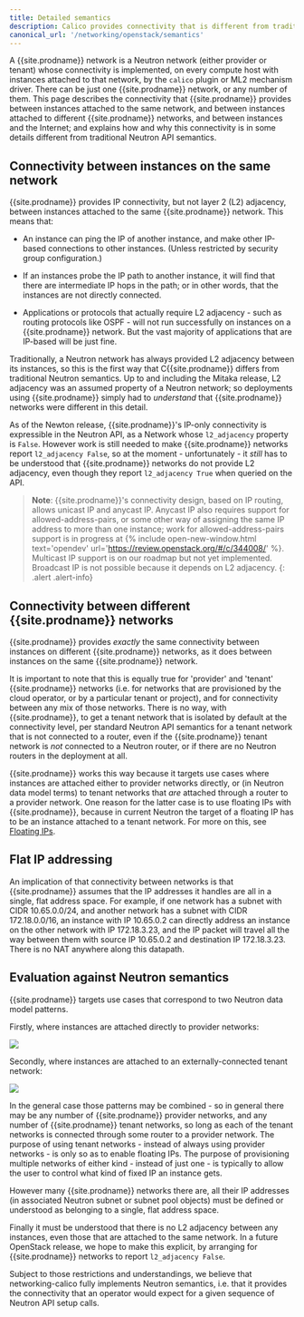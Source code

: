 ```yaml
---
title: Detailed semantics
description: Calico provides connectivity that is different from traditional Neutron API semantics.
canonical_url: '/networking/openstack/semantics'
---
```


A {{site.prodname}} network is a Neutron network (either provider or tenant) whose
connectivity is implemented, on every compute host with instances attached to
that network, by the `calico` plugin or ML2 mechanism driver.  There can be
just one {{site.prodname}} network, or any number of them.  This page describes the
connectivity that {{site.prodname}} provides between instances attached to the same
network, and between instances attached to different {{site.prodname}} networks, and
between instances and the Internet; and explains how and why this connectivity
is in some details different from traditional Neutron API semantics.

## Connectivity between instances on the same network

{{site.prodname}} provides IP connectivity, but not layer 2 (L2) adjacency, between
instances attached to the same {{site.prodname}} network.  This means that:

- An instance can ping the IP of another instance, and make other IP-based
  connections to other instances.  (Unless restricted by security group
  configuration.)

- If an instances probe the IP path to another instance, it will find that
  there are intermediate IP hops in the path; or in other words, that the
  instances are not directly connected.

- Applications or protocols that actually require L2 adjacency - such as
  routing protocols like OSPF - will not run successfully on instances on a
  {{site.prodname}} network.  But the vast majority of applications that are IP-based will
  be just fine.

Traditionally, a Neutron network has always provided L2 adjacency between its
instances, so this is the first way that C{{site.prodname}} differs from traditional
Neutron semantics.  Up to and including the Mitaka release, L2 adjacency was an
assumed property of a Neutron network; so deployments using {{site.prodname}} simply had
to *understand* that {{site.prodname}} networks were different in this detail.

As of the Newton release, {{site.prodname}}'s IP-only connectivity is expressible in the
Neutron API, as a Network whose `l2_adjacency` property is `False`.
However work is still needed to make {{site.prodname}} networks report `l2_adjacency
False`, so at the moment - unfortunately - it *still* has to be understood that
{{site.prodname}} networks do not provide L2 adjacency, even though they report
`l2_adjacency True` when queried on the API.

> **Note**: {{site.prodname}}'s connectivity design, based on IP routing, allows unicast IP
> and anycast IP. Anycast IP also requires support for allowed-address-pairs,
> or some other way of assigning the same IP address to more than one instance;
> work for allowed-address-pairs support is in progress at {% include open-new-window.html text='opendev' url='https://review.openstack.org/#/c/344008/' %}.
> Multicast IP support is on our roadmap but not yet implemented. Broadcast IP
> is not possible because it depends on L2 adjacency.
{: .alert .alert-info}

## Connectivity between different {{site.prodname}} networks

{{site.prodname}} provides *exactly* the same connectivity between instances on different
{{site.prodname}} networks, as it does between instances on the same {{site.prodname}} network.

It is important to note that this is equally true for 'provider' and 'tenant'
{{site.prodname}} networks (i.e. for networks that are provisioned by the cloud operator,
or by a particular tenant or project), and for connectivity between any mix of
those networks.  There is no way, with {{site.prodname}}, to get a tenant network that is
isolated by default at the connectivity level, per standard Neutron API
semantics for a tenant network that is not connected to a router, even if the
{{site.prodname}} tenant network is *not* connected to a Neutron router, or if there are
no Neutron routers in the deployment at all.

{{site.prodname}} works this way because it targets use cases where instances are attached
either to provider networks directly, or (in Neutron data model terms) to
tenant networks that *are* attached through a router to a provider network.
One reason for the latter case is to use floating IPs with {{site.prodname}}, because in
current Neutron the target of a floating IP has to be an instance attached to a
tenant network.  For more on this, see [Floating IPs](/networking/openstack/floating-ips).

## Flat IP addressing

An implication of that connectivity between networks is that {{site.prodname}} assumes
that the IP addresses it handles are all in a single, flat address space.  For
example, if one network has a subnet with CIDR 10.65.0.0/24, and another
network has a subnet with CIDR 172.18.0.0/16, an instance with IP 10.65.0.2 can
directly address an instance on the other network with IP 172.18.3.23, and the
IP packet will travel all the way between them with source IP 10.65.0.2 and
destination IP 172.18.3.23.  There is no NAT anywhere along this datapath.

## Evaluation against Neutron semantics

{{site.prodname}} targets use cases that correspond to two Neutron data model patterns.

Firstly, where instances are attached directly to provider networks:

![]({{site.baseurl}}/images/networking-calico/calico-provider.png)

Secondly, where instances are attached to an externally-connected tenant
network:

![]({{site.baseurl}}/images/networking-calico/calico-tenant.png)

In the general case those patterns may be combined - so in general there may be
any number of {{site.prodname}} provider networks, and any number of {{site.prodname}} tenant
networks, so long as each of the tenant networks is connected through some
router to a provider network.  The purpose of using tenant networks - instead
of always using provider networks - is only so as to enable floating IPs.  The
purpose of provisioning multiple networks of either kind - instead of just
one - is typically to allow the user to control what kind of fixed IP an
instance gets.

However many {{site.prodname}} networks there are, all their IP addresses (in associated
Neutron subnet or subnet pool objects) must be defined or understood as
belonging to a single, flat address space.

Finally it must be understood that there is no L2 adjacency between any
instances, even those that are attached to the same network.  In a future
OpenStack release, we hope to make this explicit, by arranging for {{site.prodname}}
networks to report `l2_adjacency False`.

Subject to those restrictions and understandings, we believe that
networking-calico fully implements Neutron semantics, i.e. that it provides the
connectivity that an operator would expect for a given sequence of Neutron API
setup calls.
